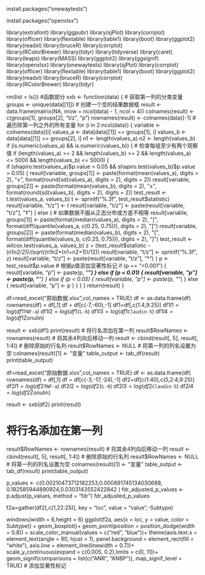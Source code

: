 install.packages("onewaytests")

install.packages("openxlsx")

library(extrafont)
library(ggpubr)
library(sjPlot)
library(corrplot)  
library(officer)
library(flextable)
library(table1) 
library(boot)
library(ggplot2)
library(readxl)
library(bruceR)
library(corrplot)   
library(RColorBrewer) 
library(tidyr)
library(tidyverse)
library(caret)
library(leaps)
library(MASS)
library(ggplot2)
library(ggsignif)
library(openxlsx)
library(onewaytests)
library(sjPlot)
library(corrplot)  
library(officer)
library(flextable)
library(table1) 
library(boot)
library(ggplot2)
library(readxl)
library(bruceR)
library(corrplot)   
library(RColorBrewer) 
library(tidyr)

rm(list = ls())
#函数部分
sxb <- function(data) {
    # 获取第一列的分类变量
    groups <- unique(data[[1]])
    # 创建一个空的结果数据框
    result <- data.frame(matrix(NA, nrow = ncol(data) - 1, ncol = 4))
    colnames(result) <- c(groups[1], groups[2], "t/z", "p")
    rownames(result) <- colnames(data)[-1]
    # 遍历除第一列之外的所有变量
    for (i in 2:ncol(data)) {
        variable <- colnames(data)[i]
        values_a <- data[data[[1]] == groups[1], i]
        values_b <- data[data[[1]] == groups[2], i]
        n1 <- length(values_a)
        n2 <- length(values_b)
        if (is.numeric(values_a) && is.numeric(values_b)) {
            # 检查每组至少有两个观察值
            if (length(values_a) >= 2 && length(values_b) >= 2 && length(values_a) <= 5000 && length(values_b) <= 5000) {     
                if (shapiro.test(values_a)$p.value > 0.05 && shapiro.test(values_b)$p.value > 0.05) {
                    result[variable, groups[1]] <- paste(format(mean(values_a), digits = 2), "±", format(round(sd(values_a), digits = 2), digits = 2))
                    result[variable, groups[2]] <- paste(format(mean(values_b), digits = 2), "±", format(round(sd(values_b), digits = 2), digits = 2))
                    test_result <- t.test(values_a, values_b)
                    t <- sprintf("%.3f", test_result$statistic)
                    result[variable, "t/z"] <- t
                    result[variable, "t/z"] <- paste(result[variable, "t/z"], "‡")
                } else {
                    # 如果数据不服从正态分布或方差不相等
                   result[variable, groups[1]] <- paste(format(median(values_a), digits = 2), "[", format(diff(quantile(values_a, c(0.25, 0.75))), digits = 2), "]")
          result[variable, groups[2]] <- paste(format(median(values_b), digits = 2), "[", format(diff(quantile(values_b, c(0.25, 0.75))), digits = 2), "]")
                    test_result <- wilcox.test(values_a, values_b)
                    z = (test_result$statistic - (n1*n2/2))/(sqrt((n1*n2*(n1+n2+1))/12))
                    result[variable, "t/z"] <- sprintf("%.3f", z)
                    result[variable, "t/z"] <- paste(result[variable, "t/z"], "†")
                }
                p <- test_result$p.value
                # 根据p值添加显著性标记
                if (p == "<0.001") {
                    result[variable, "p"] <- paste(p, "***")
                } else if (p < 0.01) {
                    result[variable, "p"] <- paste(p, "**")
                } else if (p < 0.05) {
                    result[variable, "p"] <- paste(p, "*")
                } else {
                    result[variable, "p"] <- p
                }
            }
        }
    }
    return(result)
}



df=read_excel("原始数据.xlsx",col_names = TRUE)
df <- as.data.frame(df)
rownames(df) = df[,1]
df = df[c(-7,-60),-1]
df1=df[,c(1:4,9:25)]
df1$l1=log(df1$`TNF-a`)
df1$l2=log(df1$`IL-6`)
df1$l3=log(df1$`Claudin-5`)
df1$l4=log(df1$Zonulin)

result <- sxb(df1)
print(result)
# 将行名添加在第一列
result$RowNames <- rownames(result)
# 将其余4列向后移动一列
result <- cbind(result[, 5], result[, 1:4])
# 删除原始的行名列
result$RowNames <- NULL
# 将第一列的列名设置为空
colnames(result)[1] <- "变量"
table_output <- tab_df(result)
print(table_output)

df=read_excel("原始数据.xlsx",col_names = TRUE)
df <- as.data.frame(df)
rownames(df) = df[,1]
df = df[c(-3,-17,-24),-1]
df2=df[c(1:40),c(5,2:4,9:25)]
df2$l1=log(df2$`TNF-a`)
df2$l2=log(df2$`IL-6`)
df2$l3=log(df2$`Claudin-5`)
df2$l4=log(df2$Zonulin)


result <- sxb(df2)
print(result)

# 将行名添加在第一列
result$RowNames <- rownames(result)
# 将其余4列向后移动一列
result <- cbind(result[, 5], result[, 1:4])
# 删除原始的行名列
result$RowNames <- NULL
# 将第一列的列名设置为空
colnames(result)[1] <- "变量"
table_output <- tab_df(result)
print(table_output)

p_values <- c(0.00210473712182253,0.000691745134030688, 0.182585944890924,0.0303143552422842 )
fdr_adjusted_p_values <- p.adjust(p_values, method = "fdr")
fdr_adjusted_p_values

f2a=gather(df2[,c(1,22:25)], key = "loc", value = "value",-Subtype)

windows(width = 6,height = 6)
ggplot(f2a, aes(x = loc, y = value, color = Subtype)) +
geom_boxplot()+
  geom_point(position = position_dodge(width = 0.8)) +
  scale_color_manual(values = c("red", "blue"))+
  theme(axis.text.x = element_text(angle = 90, hjust = 1),
        panel.background = element_rect(fill = "white"),
        axis.line = element_line(linewidth = 0.7))+
        scale_y_continuous(expand = c(0.005, 0.2),limits = c(0, 11))+
geom_signif(comparisons = list(c("ANR", "ANBP")), map_signif_level = TRUE)  # 添加显著性标记
  

